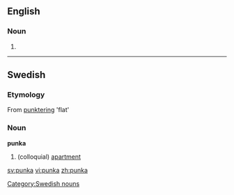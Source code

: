 ==English==

===Noun===
{{en-noun}}

# {{alternative spelling of|punkah}}

----

==Swedish==

===Etymology===
From [[punktering]] 'flat'

===Noun===
'''punka'''

# (colloquial) [[apartment]]

[[Category:Swedish nouns]]

[[sv:punka]]
[[vi:punka]]
[[zh:punka]]